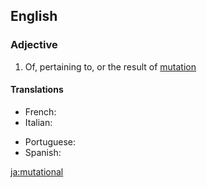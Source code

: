 ==English==

===Adjective===
{{en-adj|-}}

# Of, pertaining to, or the result of [[mutation]]

====Translations====
{{trans-top|pertaining to mutation}}
* French: {{t|fr|mutationnel}}
* Italian: {{t|it|mutazionale}}
{{trans-mid}}
* Portuguese: {{t|pt|mutacional}}
* Spanish: {{t|es|mutacional}}
{{trans-bottom}}

[[ja:mutational]]